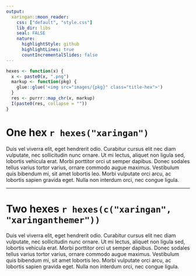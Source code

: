 ```yaml
---
output:
  xaringan::moon_reader:
    css: ["default", "style.css"]
    lib_dir: libs
    seal: FALSE
    nature:
      highlightStyle: github
      highlightLines: true
      countIncrementalSlides: false
---
```


```r
hexes <- function(x) {
  x <- paste0(x, ".png")
  markup <- function(pkg) {
    glue::glue('<img src="images/{pkg}" class="title-hex">')
  }
  res <- purrr::map_chr(x, markup)
  I(paste0(res, collapse = ""))
}
```

# One hex `r hexes("xaringan")`

Duis vel viverra elit, eget hendrerit odio. Curabitur 
cursus elit nec diam vulputate, nec sollicitudin nunc 
ornare. Ut mi lectus, aliquet non ligula sed, 
lobortis vehicula erat. Morbi porttitor orci ut 
semper dapibus. Donec sodales tellus varius tortor 
varius, ornare commodo augue maximus. Vestibulum quis
bibendum mi, sit amet lobortis leo. Morbi vulputate 
orci arcu, ac lobortis sapien gravida eget. Nulla non
interdum orci, nec congue ligula.

---

# Two hexes `r hexes(c("xaringan", "xaringanthemer"))`

Duis vel viverra elit, eget hendrerit odio. Curabitur 
cursus elit nec diam vulputate, nec sollicitudin nunc 
ornare. Ut mi lectus, aliquet non ligula sed, 
lobortis vehicula erat. Morbi porttitor orci ut 
semper dapibus. Donec sodales tellus varius tortor 
varius, ornare commodo augue maximus. Vestibulum quis
bibendum mi, sit amet lobortis leo. Morbi vulputate 
orci arcu, ac lobortis sapien gravida eget. Nulla non
interdum orci, nec congue ligula.
